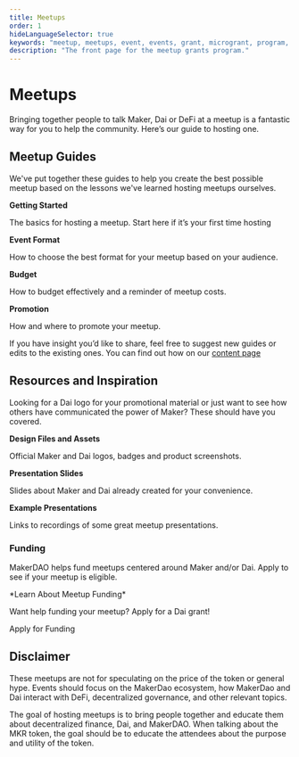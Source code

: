 ---
title: Meetups
order: 1
hideLanguageSelector: true
keywords: "meetup, meetups, event, events, grant, microgrant, program, help, local"
description: "The front page for the meetup grants program."
---

# Meetups

Bringing together people to talk Maker, Dai or DeFi at a meetup is a fantastic way for you to help the community. Here’s our guide to hosting one.

## Meetup Guides

We've put together these guides to help you create the best possible meetup based on the lessons we've learned hosting meetups ourselves.

<List>

<Link to="/work_with_us/meetups/getting-started-guide">

**Getting Started**

The basics for hosting a meetup. Start here if it’s your first time hosting

</Link>

<Link to="/work_with_us/meetups/event-formats-guide">

**Event Format**

How to choose the best format for your meetup based on your audience.

</Link>

<Link to="/work_with_us/meetups/budget-guide">

**Budget**

How to budget effectively and a reminder of meetup costs.

</Link>

<Link to="/work_with_us/meetups/promotion-guide">

**Promotion**

How and where to promote your meetup.

</Link>

<Box>

If you have insight you’d like to share, feel free to suggest new guides or edits to the existing ones. You can find out how on our [content page](./content/)

</Box>

## Resources and Inspiration

Looking for a Dai logo for your promotional material or just want to see how others have communicated the power of Maker? These should have you covered.

<List>

<Link to="https://www.notion.so/makerdao/Maker-Brand-ac517c82ff9a43089d0db5bb2ee045a4">

**Design Files and Assets**

Official Maker and Dai logos, badges and product screenshots.

</Link>

<Link to="https://www.notion.so/makerdao/Maker-Brand-ac517c82ff9a43089d0db5bb2ee045a4">

**Presentation Slides**

Slides about Maker and Dai already created for your convenience.

</Link>
  
<Link to="https://github.com/makerdao/awesome-makerdao#videos">

**Example Presentations**

Links to recordings of some great meetup presentations.

</Link>

</List>

### Funding

MakerDAO helps fund meetups centered around Maker and/or Dai. Apply to see if your meetup is eligible.

<CTA>

<Link to="./meetup-funding.mdx">*Learn About Meetup Funding*</Link>

Want help funding your meetup? Apply for a Dai grant!

<Link to="https://airtable.com/shr4HOtcZ8o3VZmek">Apply for Funding</Link>

</CTA>

## Disclaimer

These meetups are not for speculating on the price of the token or general hype. Events should focus on the MakerDao ecosystem, how MakerDao and Dai interact with DeFi, decentralized governance, and other relevant topics.

The goal of hosting meetups is to bring people together and educate them about decentralized finance, Dai, and MakerDAO. When talking about the MKR token, the goal should be to educate the attendees about the purpose and utility of the token. 
